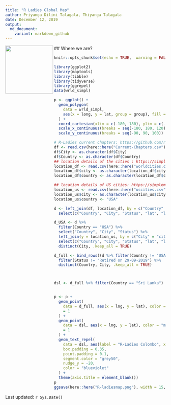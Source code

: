 ```yaml
---
title: "R Ladies Global Map"
author: Priyanga Dilini Talagala, Thiyanga Talagala
date: December 12, 2019
output:
  md_document:
    variant: markdown_github
---
```

<img src="Rladiescolombo.png" align="left" height="150" />
## Where we are?

```r
knitr::opts_chunk$set(echo = TRUE,  warning = FALSE, message =FALSE)
```

```r
library(ggplot2)
library(maptools)
library(tibble)
library(tidyverse)
library(ggrepel)
data(wrld_simpl)

p <- ggplot() +
  geom_polygon(
    data = wrld_simpl,
    aes(x = long, y = lat, group = group), fill = "thistle", colour = "white"
  ) +
  coord_cartesian(xlim = c(-180, 180), ylim = c(-90, 90)) +
  scale_x_continuous(breaks = seq(-180, 180, 120)) +
  scale_y_continuous(breaks = seq(-90, 90, 100))

# R-Ladies current chapters: https://github.com/rladies/starter-kit/blob/master/Current-Chapters.csv
df <- read.csv(here::here("Current-Chapters.csv"), header = TRUE) %>% as_tibble()
df$City <- as.character(df$City)
df$Country <- as.character(df$Country)
## location details of the cities : https://simplemaps.com/data/world-cities
location_df <- read.csv(here::here("worldcities.csv"), header = TRUE) %>% as_tibble()
location_df$city <- as.character(location_df$city)
location_df$country <- as.character(location_df$country)

## location details of US cities: https://simplemaps.com/data/us-cities
location_us <- read.csv(here::here("uscities.csv"), header = TRUE) %>% as_tibble()
location_us$city <- as.character(location_us$city)
location_us$country <- "USA"

d <- left_join(df, location_df, by = c("Country" = "country", "City" = "city")) %>%
  select(c("Country", "City", "Status", "lat", "lng"))

d_USA <- d %>%
  filter(Country == "USA") %>%
  select("Country", "City", "Status") %>%
  left_join(y = location_us, by = c("City" = "city")) %>%
  select(c("Country", "City", "Status", "lat", "lng")) %>%
  distinct(City, .keep_all = TRUE)

d_full <- bind_rows((d %>% filter(Country != "USA")), d_USA) %>%
  filter(Status != "Retired on 29-09-2019") %>%
  distinct(Country, City, .keep_all = TRUE)



dsl <- d_full %>% filter(Country == "Sri Lanka")


p <- p +
  geom_point(
    data = d_full, aes(x = lng, y = lat), color = "mediumpurple1", size
    = 1
  ) +
  geom_point(
    data = dsl, aes(x = lng, y = lat), color = "mediumpurple1", size
    = 1
  ) +
  geom_text_repel(
    data = dsl, aes(label = "R-Ladies Colombo", x = lng, y = lat),
    box.padding = 0.35,
    point.padding = 0.1,
    segment.color = "grey50",
    nudge_y = -20,
    color = "blueviolet"
  ) +
  theme(axis.title = element_blank())
p
ggsave(here::here("R-ladiesmap.png"), width = 15, height = 7)
```

Last updated: ```r Sys.Date()```

